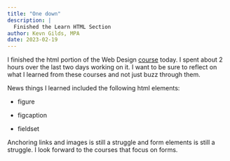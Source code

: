 ```yaml
---
title: "One down"
description: |
  Finished the Learn HTML Section
author: Kevn Gilds, MPA
date: 2023-02-19
---
```


I finished the html portion of the Web Design [course](https://www.freecodecamp.org/learn/2022/responsive-web-design/) today. I spent about 2 hours over the last two days working on it. I want to be sure to reflect on what I learned from these courses and not just buzz through them.

News things I learned included the following html elements:

-   figure

-   figcaption

-   fieldset

Anchoring links and images is still a struggle and form elements is still a struggle. I look forward to the courses that focus on forms.
